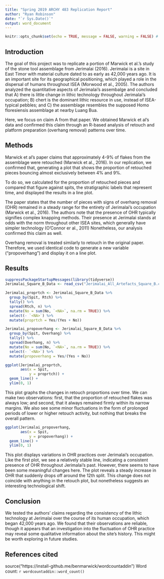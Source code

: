 ---
title: "Spring 2019 ARCHY 483 Replication Report"
author: "Ryan Robinson"
date: "`r Sys.Date()`"
output: word_document
---

```{r setup, include=FALSE}
knitr::opts_chunk$set(echo = TRUE, message = FALSE, warning = FALSE) # this ensures we can see your code in the output
```

## Introduction 

The goal of this project was to replicate a portion of Marwick et al.'s study of the stone tool assemblage from Jerimalai (2016). Jerimalai is a site in East Timor with material culture dated to as early as 42,000 years ago. It is an important site for its geographical positioning, which played a role in the dispersal of humans throughout ISEA (Morwood et al., 2005). The authors analyzed the quantitative aspects of Jerimalai's assembalge and concluded that A) there is little change in lithic technology throughout Jerimalai's occupation; B) chert is the dominant lithic resource in use, instead of ISEA-typical pebbles; and C) the assemblage resembles the supposed Homo floresiensis assemblage at nearby Luang Bua.

Here, we focus on claim A from that paper. We obtained Marwick et al’s data and confirmed this claim through an R-based analysis of retouch and platform preparation (overhang removal) patterns over time.  

## Methods

Marwick et al's paper claims that approximately 4-9% of flakes from the assemblage were retouched (Marwick et al., 2016). In our replication, we confirmed that, generating a plot that  shows the proportion of retouched pieces bouncing almost exclusively between 4% and 9%.

To do so, we calculated for the proportion of retouched pieces and compared that figure against spits, the stratigraphic labels that represent time, and displayed the results in a line plot. 

The paper states that the number of pieces with signs of overhang removal (OHR) remained in a steady range for the entirety of Jerimalai's occupation (Marwick et al., 2016). The authors note that the presence of OHR typically signifies complex knapping methods. Their presence at Jerimalai stands at odds with the norm throughout other ISEA sites, which generally have simpler technology (O'Connor er al., 2011) Nonetheless, our analysis confirmed this claim as well. 

Overhang removal is treated similarly to retouch in the original paper. Therefore, we used identical code to generate a new variable ("propoverhang") and display it on a line plot.

## Results

```{r read-in-the-data}
suppressPackageStartupMessages(library(tidyverse))
Jerimalai_Square_B_Data <- read_csv("Jerimalai_All_Artefacts_Square_B.csv")

```



```{r tidy-the-data}
Jerimalai_proprtch <- Jerimalai_Square_B_Data %>% 
  group_by(Spit, Rtch) %>% 
  tally() %>% 
  spread(Rtch, n) %>% 
  mutate(No = sum(No, `<NA>`, na.rm = TRUE)) %>% 
  select(- `<NA>`) %>% 
  mutate(proprtch = Yes/(Yes + No))
```



```{r}
Jerimalai_propoverhang <- Jerimalai_Square_B_Data %>% 
  group_by(Spit, Overhang) %>% 
  tally() %>% 
  spread(Overhang, n) %>% 
  mutate(No = sum(No, `<NA>`, na.rm = TRUE)) %>% 
  select(- `<NA>`) %>% 
  mutate(propoverhang = Yes/(Yes + No))
```



```{r plot-the-data}
ggplot(Jerimalai_proprtch, 
       aes(x = Spit, 
           y = proprtch)) + 
  geom_line() +
  ylim(0, 1)
```

This plot graphs the changes in retouch proportions over time. We can make two observations: first, that the proportion of retouched flakes was always low; and second, that it always remained firmly within its narrow margins. We also see some minor fluctuations in the form of prolonged periods of lower or higher retouch activity, but nothing that breaks the overall pattern.

```{r}
ggplot(Jerimalai_propoverhang, 
       aes(x = Spit, 
           y = propoverhang)) + 
  geom_line() +
  ylim(0, 1)
```

This plot displays variations in OHR practices over Jerimalai's occupation. Like the first plot, we see a relatively stable line, indicating a consistent presence of OHR throughout Jerimalai's past. However, there seems to have been some meaningful changes here. The plot reveals a steady increase in OHR that suddenly drops off around the 12th split. This change does not coincide with anything in the retouch plot, but nonetheless suggests an interesting technological shift.

## Conclusion

We tested the authors' claims regarding the consistency of the lithic technology at Jerimalai over the course of its human occupation, which began 42,000 years ago. We found that their observations are reliable, though it appears that an investigation into the fluctuation of OHR practice may reveal some qualitative information about the site's history. This might be worth exploring in future studies.

## References cited



source("https://install-github.me/benmarwick/wordcountaddin")
<!-- don't delete the line below, it will count the words in your report. You will need to do a one-time install of the wordcountaddin package first by running this code in your console: source("https://install-github.me/benmarwick/wordcountaddin") #  -->
Word count: `r wordcountaddin::word_count()`